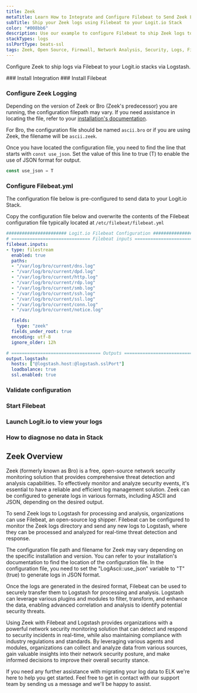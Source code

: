 ```yaml
---
title: Zeek
metaTitle: Learn How to Integrate and Configure Filebeat to Send Zeek Logs
subTitle: Ship your Zeek logs using Filebeat to your Logit.io Stack
color: "#008bb6"
description: Use our example to configure Filebeat to ship Zeek logs to your Logit.io stacks. Configure Filebeat to send Zeek logs to Logstash or Elastic.
stackTypes: logs
sslPortType: beats-ssl
tags: Zeek, Open Source, Firewall, Network Analysis, Security, Logs, Filebeat, Text Logs
---
```


Configure Zeek to ship logs via Filebeat to your Logit.io stacks via Logstash.

<Steps>
  ### Install Integration
  <InstallIntegration/>
  ### Install Filebeat

  <InstallFilebeat />

  ### Configure Zeek Logging

  Depending on the version of Zeek or Bro (Zeek's predecessor) you are running, 
  the configuration filepath may vary. If you need assistance in locating the file, 
  refer to your [installation's documentation](https://docs.zeek.org/en/master/).

  For Bro, the configuration file should be named `ascii.bro` or if you are 
  using Zeek, the filename will be `ascii.zeek`.

  Once you have located the configuration file, you need to find the line that 
  starts with `const use_json`. Set the value of this line to true (T) 
  to enable the use of JSON format for output.

  ```js copy
  const use_json = T
  ```

  ### Configure Filebeat.yml

The configuration file below is pre-configured to send data to your Logit.io Stack.
        
Copy the configuration file below and overwrite the contents of the Filebeat 
configuration file typically located at `/etc/filebeat/filebeat.yml`

```yml copy showLineNumbers /@logstash.host/ /@logstash.sslPort/
####################### Logit.io Filebeat Configuration ########################
# ============================== Filebeat inputs ===============================
filebeat.inputs:
- type: filestream
  enabled: true
  paths:
  - "/var/log/bro/current/dns.log"
  - "/var/log/bro/current/dpd.log"
  - "/var/log/bro/current/http.log"
  - "/var/log/bro/current/rdp.log"
  - "/var/log/bro/current/smb.log"
  - "/var/log/bro/current/ssh.log"
  - "/var/log/bro/current/ssl.log"
  - "/var/log/bro/current/conn.log"
  - "/var/log/bro/current/notice.log"

  fields:
    type: "zeek"
  fields_under_root: true
  encoding: utf-8
  ignore_older: 12h

# ================================== Outputs ===================================
output.logstash:
  hosts: ["@logstash.host:@logstash.sslPort"]
  loadbalance: true
  ssl.enabled: true
```

  ### Validate configuration

  <ValidateBeat beatname="filebeat" />

  ### Start Filebeat

  <StartFilebeat />

  ### Launch Logit.io to view your logs

  <LaunchStack utmMedium="logs" utmCampaign="Zeek" source="zeek" />

  ### How to diagnose no data in Stack

  <DiagnoseNoData />
  
</Steps>

## Zeek Overview

Zeek (formerly known as Bro) is a free, open-source network security monitoring 
solution that provides comprehensive threat detection and analysis capabilities. 
To effectively monitor and analyze security events, it's essential to have a 
reliable and efficient log management solution. Zeek can be configured to 
generate logs in various formats, including ASCII and JSON, depending on the desired output.

To send Zeek logs to Logstash for processing and analysis, organizations can 
use Filebeat, an open-source log shipper. Filebeat can be configured to monitor 
the Zeek logs directory and send any new logs to Logstash, where they can be 
processed and analyzed for real-time threat detection and response.

The configuration file path and filename for Zeek may vary depending on the specific 
installation and version. You can refer to your installation's documentation to find 
the location of the configuration file. In the configuration file, you need to set 
the "LogAscii::use_json" variable to "T" (true) to generate logs in JSON format.

Once the logs are generated in the desired format, Filebeat can be used to securely 
transfer them to Logstash for processing and analysis. Logstash can leverage various 
plugins and modules to filter, transform, and enhance the data, enabling advanced 
correlation and analysis to identify potential security threats.

Using Zeek with Filebeat and Logstash provides organizations with a powerful network 
security monitoring solution that can detect and respond to security incidents in 
real-time, while also maintaining compliance with industry regulations and standards. 
By leveraging various agents and modules, organizations can collect and analyze data 
from various sources, gain valuable insights into their network security posture, 
and make informed decisions to improve their overall security stance.

If you need any further assistance with migrating your log data to ELK we're here 
to help you get started. Feel free to get in contact with our support team by sending 
us a message <IntercomButton text="via live chat" /> and we'll be happy to assist.
